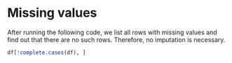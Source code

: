 # Missing values

After running the following code, we list all rows with missing values and find out that there are no such rows. Therefore, no imputation is necessary.
```r
df[!complete.cases(df), ]
```

